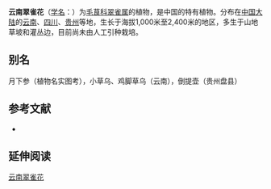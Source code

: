 {{Speciesbox
| name = 云南翠雀花
| status = 
| status_system = 
| image =
| genus = Delphinium
| species = yunnanense
| authority = Franch.
}}

'''云南翠雀花'''（[[学名|学名]]：{{lang|la|''Delphinium yunnanense''}}）为[[毛茛科|毛茛科]][[翠雀属|翠雀属]]的植物，是中国的特有植物。分布在[[中国大陆|中国大陆]]的[[云南|云南]]、[[四川|四川]]、[[贵州|贵州]]等地，生长于海拔1,000米至2,400米的地区，多生于山地草坡和灌丛边，目前尚未由人工引种栽培。

== 别名 ==
月下参（植物名实图考），小草乌、鸡脚草乌（云南），倒提壶（贵州盘县）

== 参考文献 ==
<div class="references-small">
* {{cite web| url =http://www.bioinfo.cn/db05/KmzwSpecies.php?action=view&id=18541| title =云南翠雀花| work =《中国高等植物数据库全库》| publisher =中国科学院微生物研究所| author =昆明植物研究所| accessdate =2009-02-25| deadurl =yes| archiveurl =https://web.archive.org/web/20160305055842/http://www.bioinfo.cn/db05/KmzwSpecies.php?action=view&id=18541| archivedate =2016-03-05}}
</div>

== 延伸阅读 ==
{{Wikisource further reading}}

{{Taxonbar|from=Q10881010}}

[[Category:翠雀属|云南翠雀花]]


{{植物小作品}}